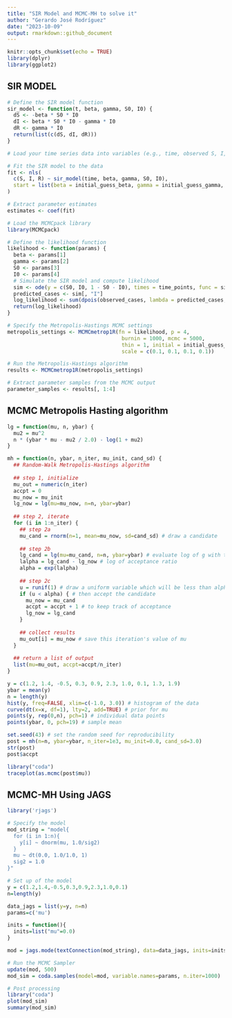 ```yaml
---
title: "SIR Model and MCMC-MH to solve it"
author: "Gerardo José Rodríguez"
date: "2023-10-09"
output: rmarkdown::github_document
---
```


```r
knitr::opts_chunk$set(echo = TRUE)
library(dplyr)
library(ggplot2)
```


## SIR MODEL

```r
# Define the SIR model function
sir_model <- function(t, beta, gamma, S0, I0) {
  dS <- -beta * S0 * I0
  dI <- beta * S0 * I0 - gamma * I0
  dR <- gamma * I0
  return(list(c(dS, dI, dR)))
}

# Load your time series data into variables (e.g., time, observed S, I, R)

# Fit the SIR model to the data
fit <- nls(
  c(S, I, R) ~ sir_model(time, beta, gamma, S0, I0),
  start = list(beta = initial_guess_beta, gamma = initial_guess_gamma, S0 = S[1], I0 = I[1])
)

# Extract parameter estimates
estimates <- coef(fit)
```


```r
# Load the MCMCpack library
library(MCMCpack)

# Define the likelihood function
likelihood <- function(params) {
  beta <- params[1]
  gamma <- params[2]
  S0 <- params[3]
  I0 <- params[4]
  # Simulate the SIR model and compute likelihood
  sim <- ode(y = c(S0, I0, 1 - S0 - I0), times = time_points, func = sir_model, parms = c(beta, gamma))
  predicted_cases <- sim[, "I"]
  log_likelihood <- sum(dpois(observed_cases, lambda = predicted_cases, log = TRUE))
  return(log_likelihood)
}

# Specify the Metropolis-Hastings MCMC settings
metropolis_settings <- MCMCmetrop1R(fn = likelihood, p = 4, 
                                     burnin = 1000, mcmc = 5000, 
                                     thin = 1, initial = initial_guess_params, 
                                     scale = c(0.1, 0.1, 0.1, 0.1))

# Run the Metropolis-Hastings algorithm
results <- MCMCmetrop1R(metropolis_settings)

# Extract parameter samples from the MCMC output
parameter_samples <- results[, 1:4]
```


## MCMC Metropolis Hasting algorithm

```r
lg = function(mu, n, ybar) {
  mu2 = mu^2
  n * (ybar * mu - mu2 / 2.0) - log(1 + mu2)
}

mh = function(n, ybar, n_iter, mu_init, cand_sd) {
  ## Random-Walk Metropolis-Hastings algorithm
  
  ## step 1, initialize
  mu_out = numeric(n_iter)
  accpt = 0
  mu_now = mu_init
  lg_now = lg(mu=mu_now, n=n, ybar=ybar)
  
  ## step 2, iterate
  for (i in 1:n_iter) {
    ## step 2a
    mu_cand = rnorm(n=1, mean=mu_now, sd=cand_sd) # draw a candidate
    
    ## step 2b
    lg_cand = lg(mu=mu_cand, n=n, ybar=ybar) # evaluate log of g with the candidate
    lalpha = lg_cand - lg_now # log of acceptance ratio
    alpha = exp(lalpha)
    
    ## step 2c
    u = runif(1) # draw a uniform variable which will be less than alpha with probability min(1, alpha)
    if (u < alpha) { # then accept the candidate
      mu_now = mu_cand
      accpt = accpt + 1 # to keep track of acceptance
      lg_now = lg_cand
    }
    
    ## collect results
    mu_out[i] = mu_now # save this iteration's value of mu
  }
  
  ## return a list of output
  list(mu=mu_out, accpt=accpt/n_iter)
}
```


```r
y = c(1.2, 1.4, -0.5, 0.3, 0.9, 2.3, 1.0, 0.1, 1.3, 1.9)
ybar = mean(y)
n = length(y)
hist(y, freq=FALSE, xlim=c(-1.0, 3.0)) # histogram of the data
curve(dt(x=x, df=1), lty=2, add=TRUE) # prior for mu
points(y, rep(0,n), pch=1) # individual data points
points(ybar, 0, pch=19) # sample mean
```


```r
set.seed(43) # set the random seed for reproducibility
post = mh(n=n, ybar=ybar, n_iter=1e3, mu_init=0.0, cand_sd=3.0)
str(post)
post$accpt
```

```r
library("coda")
traceplot(as.mcmc(post$mu))
```

## MCMC-MH Using JAGS
```r
library('rjags')

# Specify the model
mod_string = "model{
  for (i in 1:n){
    y[i] ~ dnorm(mu, 1.0/sig2) 
  }
  mu ~ dt(0.0, 1.0/1.0, 1)
  sig2 = 1.0
}"

# Set up of the model
y = c(1.2,1.4,-0.5,0.3,0.9,2.3,1.0,0.1)
n=length(y)

data_jags = list(y=y, n=n)
params=c('mu')

inits = function(){
  inits=list("mu"=0.0)
}

mod = jags.mode(textConnection(mod_string), data=data_jags, inits=inits)

# Run the MCMC Sampler
update(mod, 500)
mod_sim = coda.samples(model=mod, variable.names=params, n.iter=1000)

# Post processing
library("coda")
plot(mod_sim)
summary(mod_sim)
```


